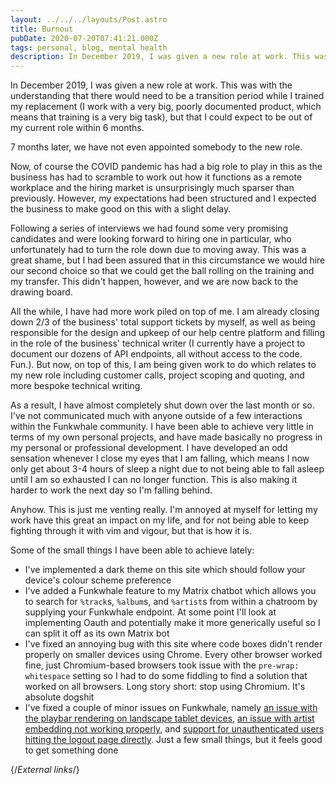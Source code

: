 ```yaml
---
layout: ../../../layouts/Post.astro
title: Burnout
pubDate: 2020-07-20T07:41:21.000Z
tags: personal, blog, mental health
description: In December 2019, I was given a new role at work. This was with the understanding that there would need to be a transition period while I trained my replacement, but that I could expect to be out of my current role within 6 months…
---
```


In December 2019, I was given a new role at work. This was with the understanding that there would need to be a transition period while I trained my replacement (I work with a very big, poorly documented product, which means that training is a very big task), but that I could expect to be out of my current role within 6 months.

7 months later, we have not even appointed somebody to the new role.

Now, of course the COVID pandemic has had a big role to play in this as the business has had to scramble to work out how it functions as a remote workplace and the hiring market is unsurprisingly much sparser than previously. However, my expectations had been structured and I expected the business to make good on this with a slight delay.

Following a series of interviews we had found some very promising candidates and were looking forward to hiring one in particular, who unfortunately had to turn the role down due to moving away. This was a great shame, but I had been assured that in this circumstance we would hire our second choice so that we could get the ball rolling on the training and my transfer. This didn't happen, however, and we are now back to the drawing board.

All the while, I have had more work piled on top of me. I am already closing down 2/3 of the business' total support tickets by myself, as well as being responsible for the design and upkeep of our help centre platform and filling in the role of the business' technical writer (I currently have a project to document our dozens of API endpoints, all without access to the code. Fun.). But now, on top of this, I am being given work to do which relates to my new role including customer calls, project scoping and quoting, and more bespoke technical writing.

As a result, I have almost completely shut down over the last month or so. I've not communicated much with anyone outside of a few interactions within the Funkwhale community. I have been able to achieve very little in terms of my own personal projects, and have made basically no progress in my personal or professional development. I have developed an odd sensation whenever I close my eyes that I am falling, which means I now only get about 3-4 hours of sleep a night due to not being able to fall asleep until I am so exhausted I can no longer function. This is also making it harder to work the next day so I'm falling behind.

Anyhow. This is just me venting really. I'm annoyed at myself for letting my work have this great an impact on my life, and for not being able to keep fighting through it with vim and vigour, but that is how it is.

Some of the small things I have been able to achieve lately:

- I've implemented a dark theme on this site which should follow your device's colour scheme preference
- I've added a Funkwhale feature to my Matrix chatbot which allows you to search for `%track`s, `%album`s, and `%artist`s from within a chatroom by supplying your Funkwhale endpoint. At some point I'll look at implementing Oauth and potentially make it more generically useful so I can split it off as its own Matrix bot
- I've fixed an annoying bug with this site where code boxes didn't render properly on smaller devices using Chrome. Every other browser worked fine, just Chromium-based browsers took issue with the `pre-wrap: whitespace` setting so I had to do some fiddling to find a solution that worked on all browsers. Long story short: stop using Chromium. It's absolute dogshit
- I've fixed a couple of minor issues on Funkwhale, namely [an issue with the playbar rendering on landscape tablet devices][funkwhale-playbar], [an issue with artist embedding not working properly][funkwhale-embedding], and [support for unauthenticated users hitting the logout page directly][funkwhale-logout]. Just a few small things, but it feels good to get something done

{/*External links*/}

[funkwhale-playbar]: https://dev.funkwhale.audio/funkwhale/funkwhale/-/merge_requests/1167
[funkwhale-embedding]: https://dev.funkwhale.audio/funkwhale/funkwhale/-/merge_requests/1166
[funkwhale-logout]: https://dev.funkwhale.audio/funkwhale/funkwhale/-/merge_requests/1168
